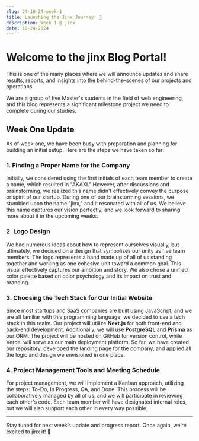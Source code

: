 ```yaml
---
slug: 24-10-24-week-1
title: Launching the Jinx Journey! 🚀
description: Week 1 @ jinx
date: 10-24-2024
---
```


# Welcome to the jinx Blog Portal!

This is one of the many places where we will announce updates and share results, reports, and insights into the behind-the-scenes of our projects and operations.

We are a group of five Master's students in the field of web engineering, and this blog represents a significant milestone project we need to complete during our studies.

## Week One Update

As of week one, we have been busy with preparation and planning for building an initial setup. Here are the steps we have taken so far:

### 1. Finding a Proper Name for the Company

Initially, we considered using the first initials of each team member to create a name, which resulted in "AKAXI." However, after discussions and brainstorming, we realized this name didn't effectively convey the purpose or spirit of our startup. During one of our brainstorming sessions, we stumbled upon the name "jinx," and it resonated with all of us. We believe this name captures our vision perfectly, and we look forward to sharing more about it in the upcoming weeks.

### 2. Logo Design

We had numerous ideas about how to represent ourselves visually, but ultimately, we decided on a design that symbolizes our unity as five team members. The logo represents a hand made up of all of us standing together and working as one cohesive unit toward a common goal. This visual effectively captures our ambition and story. We also chose a unified color palette based on color psychology and its impact on trust and branding.

### 3. Choosing the Tech Stack for Our Initial Website

Since most startups and SaaS companies are built using JavaScript, and we are all familiar with this programming language, we decided to use a tech stack in this realm. Our project will utilize **Next.js** for both front-end and back-end development. Additionally, we will use **PostgreSQL** and **Prisma** as our ORM. The project will be hosted on GitHub for version control, while Vercel will serve as our main deployment platform. So far, we have created our repository, developed the landing page for the company, and applied all the logic and design we envisioned in one place.

### 4. Project Management Tools and Meeting Schedule

For project management, we will implement a Kanban approach, utilizing the steps: To-Do, In Progress, QA, and Done. This process will be collaboratively managed by all of us, and we will participate in reviewing each other's code. Each team member will have designated internal roles, but we will also support each other in every way possible.

---

Stay tuned for next week’s update and progress report. Once again, we’re excited to jinx it! 🚀
